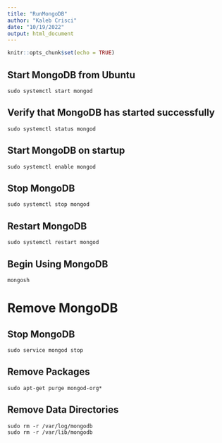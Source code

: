 ```yaml
---
title: "RunMongoDB"
author: "Kaleb Crisci"
date: "10/19/2022"
output: html_document
---
```


```r
knitr::opts_chunk$set(echo = TRUE)
```

## Start MongoDB from Ubuntu

```
sudo systemctl start mongod
```

## Verify that MongoDB has started successfully

```
sudo systemctl status mongod
```

## Start MongoDB on startup

```
sudo systemctl enable mongod
```

## Stop MongoDB

```
sudo systemctl stop mongod
```

## Restart MongoDB

```
sudo systemctl restart mongod
```

## Begin Using MongoDB

```
mongosh
```

# Remove MongoDB

## Stop MongoDB
```
sudo service mongod stop
```

## Remove Packages
```
sudo apt-get purge mongod-org*
```

## Remove Data Directories
```
sudo rm -r /var/log/mongodb
sudo rm -r /var/lib/mongodb
```

